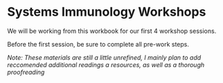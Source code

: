 # Systems Immunology Workshops {.unnumbered}

We will be working from this workbook for our first 4 workshop sessions. 

Before the first session, be sure to complete all pre-work steps. 

*Note: These materials are still a little unrefined, I mainly plan to add reccomended additional readings a resources, as well as a thorough proofreading*
